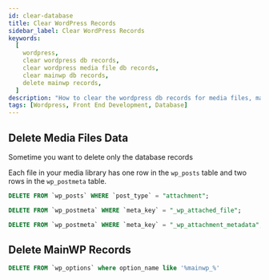 ```yaml
---
id: clear-database
title: Clear WordPress Records
sidebar_label: Clear WordPress Records
keywords:
  [
    wordpress,
    clear wordpress db records,
    clear wordpress media file db records,
    clear mainwp db records,
    delete mainwp records,
  ]
description: "How to clear the wordpress db records for media files, mainwp and others."
tags: [Wordpress, Front End Development, Database]
---
```


## Delete Media Files Data

Sometime you want to delete only the database records

Each file in your media library has one row in the `wp_posts` table and two rows in the `wp_postmeta` table.

```sql
DELETE FROM `wp_posts` WHERE `post_type` = "attachment";
```

```sql
DELETE FROM `wp_postmeta` WHERE `meta_key` = "_wp_attached_file";
```

```sql
DELETE FROM `wp_postmeta` WHERE `meta_key` = "_wp_attachment_metadata";
```

## Delete MainWP Records

```sql
DELETE FROM `wp_options` where option_name like '%mainwp_%'
```
